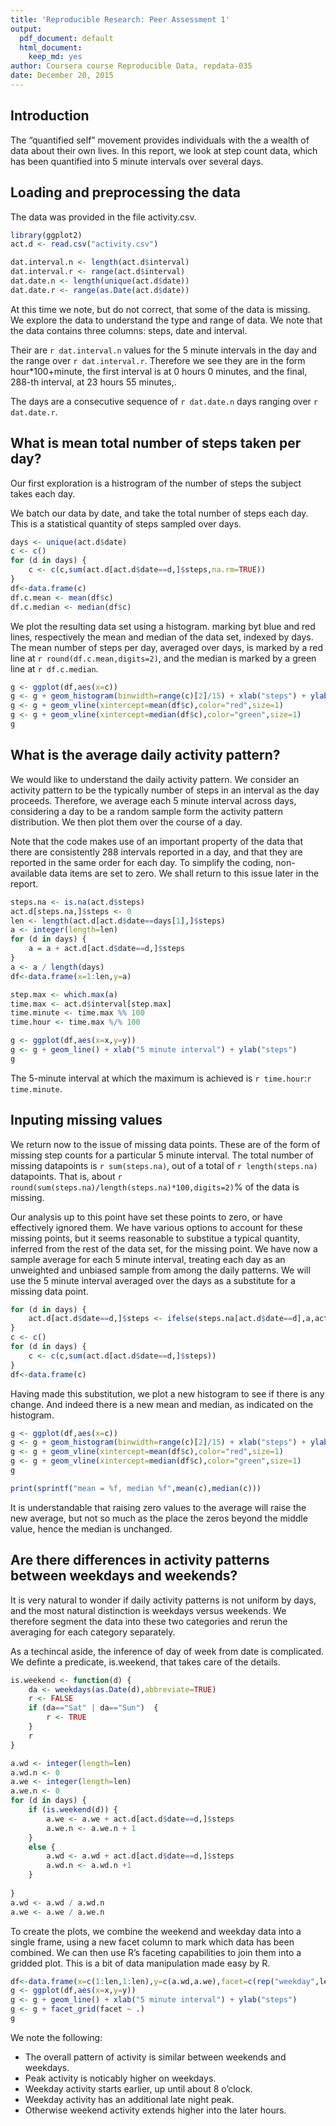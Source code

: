 ```yaml
---
title: 'Reproducible Research: Peer Assessment 1'
output:
  pdf_document: default
  html_document:
    keep_md: yes
author: Coursera course Reproducible Data, repdata-035
date: December 20, 2015
---
```


## Introduction

The "quantified self" movement provides individuals with the a wealth of data about their
own lives. In this report, we look at step count data, which has been quantified into 5 minute
intervals over several days.

## Loading and preprocessing the data

The data was provided in the file activity.csv.

```r
library(ggplot2)
act.d <- read.csv("activity.csv")

dat.interval.n <- length(act.d$interval)
dat.interval.r <- range(act.d$interval)
dat.date.n <- length(unique(act.d$date))
dat.date.r <- range(as.Date(act.d$date))

```

At this time we note, but do not correct, that some of the data is missing. We explore the data to understand the type and range of data.  We note that the data contains three columns: steps, date and interval. 

Their are `r dat.interval.n` values for the 5 minute intervals in the day and the range over `r dat.interval.r`. Therefore we see they are in the form hour*100+minute, the first interval is at 0 hours 0 minutes, and the final, 288-th interval, at 23 hours 55 minutes,.

The days are a consecutive sequence of `r dat.date.n` days ranging over `r dat.date.r`.

## What is mean total number of steps taken per day?

Our first exploration is a histrogram of the number of steps the subject takes each day.

We batch our data by date, and take the total number of steps each day. This is a statistical quantity of steps sampled over days.

```r
days <- unique(act.d$date)
c <- c()
for (d in days) {
	c <- c(c,sum(act.d[act.d$date==d,]$steps,na.rm=TRUE))
}
df<-data.frame(c)
df.c.mean <- mean(df$c)
df.c.median <- median(df$c)
```

We plot the resulting data set using a histogram.  marking byt blue and red lines, respectively the mean and median of the data set, indexed by days. The mean number of steps per day, averaged over days, is marked by a red  line at `r round(df.c.mean,digits=2)`, and the median is marked by a green line at `r df.c.median`.

```r
g <- ggplot(df,aes(x=c)) 
g <- g + geom_histogram(binwidth=range(c)[2]/15) + xlab("steps") + ylab("days")
g <- g + geom_vline(xintercept=mean(df$c),color="red",size=1)
g <- g + geom_vline(xintercept=median(df$c),color="green",size=1)
g
```

## What is the average daily activity pattern?

We would like to understand the daily activity pattern. We consider an activity pattern to be the typically number of steps in an interval as the day proceeds. Therefore, we average each 5 minute interval across days, considering a day to be a random sample form the activity pattern distribution. We then plot them over the course of a day. 

Note that the code makes use of an important property of the data that there are consistently 288 intervals reported in a day, and that they are reported in the same order for each day. To simplify the coding, non-available data items are set to zero. We shall return to this issue later in the report.


```r
steps.na <- is.na(act.d$steps)
act.d[steps.na,]$steps <- 0
len <- length(act.d[act.d$date==days[1],]$steps)
a <- integer(length=len)
for (d in days) {
	a = a + act.d[act.d$date==d,]$steps
}
a <- a / length(days)
df<-data.frame(x=1:len,y=a)

step.max <- which.max(a)
time.max <- act.d$interval[step.max]
time.minute <- time.max %% 100
time.hour <- time.max %/% 100

g <- ggplot(df,aes(x=x,y=y))
g <- g + geom_line() + xlab("5 minute interval") + ylab("steps")
g
```

The 5-minute interval at which the maximum is achieved is `r time.hour`:`r time.minute`.


## Inputing missing values

We return now to the issue of missing data points. These are of the form of missing step counts for a particular 5 minute interval. The total number of missing datapoints is `r sum(steps.na)`, out of 
a total of `r length(steps.na)` datapoints. That is, about 
`r round(sum(steps.na)/length(steps.na)*100,digits=2)`% of the
data is missing.

Our analysis up to this point have set these points to zero, or have effectively ignored them. We have various options to account for these missing points, but it seems reasonable to substitue a typical quantity, inferred from the rest of the data set, for the missing point. We have now a sample average for each 5 minute interval, treating each day as an unweighted and unbiased sample from among the daily patterns. We will use the 5 minute interval averaged over the days as a substitute for a missing data point.

```r
for (d in days) {
	act.d[act.d$date==d,]$steps <- ifelse(steps.na[act.d$date==d],a,act.d[act.d$date==d,]$step)
}
c <- c()
for (d in days) {
	c <- c(c,sum(act.d[act.d$date==d,]$steps))
}
df<-data.frame(c)
```

Having made this substitution, we plot a new histogram to see if there is any change. And indeed there is a new mean and median, as indicated on the histogram.


```r
g <- ggplot(df,aes(x=c)) 
g <- g + geom_histogram(binwidth=range(c)[2]/15) + xlab("steps") + ylab("days")
g <- g + geom_vline(xintercept=mean(df$c),color="red",size=1)
g <- g + geom_vline(xintercept=median(df$c),color="green",size=1)
g

print(sprintf("mean = %f, median %f",mean(c),median(c)))
```

It is understandable that raising zero values to the average will raise the new average, but not so much as the place the zeros beyond the middle value, hence the median is unchanged.

## Are there differences in activity patterns between weekdays and weekends?

It is very natural to wonder if daily activity patterns is not uniform by days, and the most natural distinction is weekdays versus weekends. We therefore segment the data into these two categories and rerun the averaging for each category separately.

As a techincal aside, the inference of day of week from date is complicated. We definte a predicate, is.weekend, that takes care of the details.

```r
is.weekend <- function(d) {
	da <- weekdays(as.Date(d),abbreviate=TRUE)
	r <- FALSE
	if (da=="Sat" | da=="Sun")  {
		r <- TRUE
	} 
	r
}

a.wd <- integer(length=len)
a.wd.n <- 0
a.we <- integer(length=len)
a.we.n <- 0
for (d in days) {
	if (is.weekend(d)) {
		a.we <- a.we + act.d[act.d$date==d,]$steps
		a.we.n <- a.we.n + 1
	}
	else {
		a.wd <- a.wd + act.d[act.d$date==d,]$steps	
		a.wd.n <- a.wd.n +1 
	}
	
}
a.wd <- a.wd / a.wd.n
a.we <- a.we / a.we.n
```

To create the plots, we combine the weekend and weekday data into a single frame, using a new facet column to mark which data has been combined. We can then use R's faceting capabilities to join them into a gridded plot. This is a bit of data manipulation made easy by R.

```r
df<-data.frame(x=c(1:len,1:len),y=c(a.wd,a.we),facet=c(rep("weekday",len),rep("weekend",len)))
g <- ggplot(df,aes(x=x,y=y))
g <- g + geom_line() + xlab("5 minute interval") + ylab("steps")
g <- g + facet_grid(facet ~ .)
g
```

We note the following:

* The overall pattern of activity is similar between weekends and weekdays.
* Peak activity is noticably higher on weekdays.
* Weekday activity starts earlier, up until about 8 o'clock.
* Weekday activity has an additional late night peak.
* Otherwise weekend activity extends higher into the later hours.


